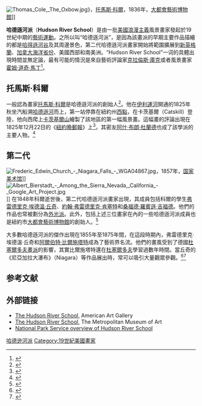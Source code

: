 [[Image:Thomas_Cole,_The_Oxbow.jpg|thumb]]》，[[托馬斯·科爾|托馬斯·科爾]]，1836年，[[大都會藝術博物館|大都會藝術博物館]]]]

'''哈德遜河派'''（'''Hudson River School'''）是由一批[[美國|美國]][[浪漫主義|浪漫主義]]風景畫家發起於19世紀中期的[[藝術運動|藝術運動]]。之所以叫“哈德遜河派”，是因為該畫派的早期主要作品描繪的都是[[哈得遜河谷|哈得遜河谷]]及其周邊景色，第二代哈德遜河派畫家開始將範圍擴展到[[新英格蘭|新英格蘭]]、[[加拿大海洋省份|加拿大海洋省份]]、美國西部和南美洲。“Hudson River School”一词的具體出現時間並無定論，最有可能的情況是來自藝術評論家[[克拉倫斯·庫克|克拉倫斯·庫克]]或者風景畫家[[霍姆·道奇·馬丁|霍姆·道奇·馬丁]]<ref name=howat>{{cite book|last=Howat|first=John K|title=American Paradise: The World of the Hudson River School|year=1987|pages=3, 4|publisher=Metropolitan Museum of Art, Harry N. Abrams, Inc.|location=New York}}</ref>。

==托馬斯·科爾==
一般認為畫家[[托馬斯·科爾|托馬斯·科爾]]是哈德遜河派的創始人<ref name=otoole>{{cite book|last=O'Toole|first=Judith H.|title=Different Views in Hudson River School Painting|year=2005|publisher=Columbia University Press|page=11|url=http://books.google.com/books?id=GstU4IilVdYC|access-date=2014-10-28|archive-date=2020-08-03|archive-url=https://web.archive.org/web/20200803084956/https://books.google.com/books?id=GstU4IilVdYC|dead-url=no}}</ref>。他在[[伊利運河|伊利運河]]開通的1825年秋坐汽船溯[[哈德遜河|哈德遜河]]而上，第一站停靠在紐約州[[西點_(紐約州)|西點]]，在卡茨基爾（Catskill）登陸，他向西爬上[[卡茨基爾山|卡茨基爾山]]繪製了該地區的第一幅風景畫。這幅畫的評論出現在1825年12月22日的《[[紐約晚郵報|紐約晚郵報]]》上<ref name=hag>{{cite web|last=Boyle|first=Alexander|title=Thomas Cole (1801-1848)  The Dawn of the Hudson River School|url=http://hamiltonauctiongalleries.com/Cole.htm|publisher=Hamilton Auction Galleries|accessdate=19 December 2012|archive-url=https://www.webcitation.org/66ZP8LjNB?url=http://hamiltonauctiongalleries.com/Cole.htm|archive-date=2012-03-31|dead-url=yes}}</ref>。其密友[[阿什·布朗·杜蘭德|阿什·布朗·杜蘭德]]也成了該學派的主要人物。<ref name="Durand">{{cite web|title=Asher B. Durand|url=http://americanart.si.edu/collections/search/artist/?ID=1364|access-date=June 26, 2016|website=Smithsonian American Art Museum: Renwick Gallery|publisher=Smithsonian Museum|archive-date=2011-06-07|archive-url=https://web.archive.org/web/20110607070154/http://americanart.si.edu/collections/search/artist/?ID=1364|dead-url=no}}</ref>

==第二代==
[[File:Frederic_Edwin_Church_-_Niagara_Falls_-_WGA04867.jpg|thumb]]，1857年，[[国家美术馆_(华盛顿)|国家美术馆]]]]
[[File:Albert_Bierstadt_-_Among_the_Sierra_Nevada,_California_-_Google_Art_Project.jpg|thumb]]]]
在1848年科爾逝世後，第二代哈德遜河派畫家出現，其成員包括科爾的學生[[弗雷德里克·埃德溫·丘奇|弗雷德里克·埃德溫·丘奇]]、[[約翰·弗雷德里克·肯塞特|約翰·弗雷德里克·肯塞特]]和[[桑福德·羅賓遜·吉福德|桑福德·羅賓遜·吉福德]]。他們的作品也常被劃分為[[外光派_(美國藝術)|外光派]]。此外，包括上述三位畫家在內的一些哈德遜河派成員也是紐約市[[大都會藝術博物館|大都會藝術博物館]]的創始人。<ref name=metmuseum>{{cite web|last=Avery|first=Kevin J.|title=Metropolitan Museum of Art: Frederick Edwin Church|url=http://www.metmuseum.org/toah/hd/chur/hd_chur.htm|publisher=[[Metropolitan_Museum_of_Art|Metropolitan Museum of Art]]|accessdate=19 December 2012|archive-date=2020-12-01|archive-url=https://web.archive.org/web/20201201030210/http://www.metmuseum.org/toah/hd/chur/hd_chur.htm|dead-url=no}}</ref>

大多數哈德遜河派的傑作出現在1855年至1875年間，在這段時期內，弗雷德里克·埃德溫·丘奇和[[阿爾伯特·比爾施塔特|阿爾伯特·比爾施塔特]]成為了藝術界名流。他們的畫風受到了德國[[杜塞爾多夫畫派|杜塞爾多夫畫派]]的影響，其實比爾施塔特還在[[杜塞爾多夫|杜塞爾多夫]]學習過數年時間。當丘奇的《尼亞加拉大瀑布》（Niagara）等作品展出時，常可以吸引大量觀眾參觀。<ref name=corcoran>{{cite web|title=Corcoran Highlights: Niagara|url=http://collection.corcoran.org/collection/work/niagara|publisher=[[Corcoran_Museum_of_Art|Corcoran Museum of Art]]|accessdate=19 December 2012|deadurl=yes|archiveurl=https://web.archive.org/web/20110715075351/http://collection.corcoran.org/collection/work/niagara|archivedate=2011年7月15日}}</ref><ref name=ric>{{cite web|last=Potter|first=Russell A.|title=Review of 'The Voyage of the Icebergs: Frederic Edwin Church's Arctic Masterpiece'|url=http://www.ric.edu/faculty/rpotter/harvey.html|publisher=Rhode Island College|accessdate=19 December 2012|archive-date=2013-07-03|archive-url=https://www.webcitation.org/6Hpz7EmiT?url=http://www.ric.edu/faculty/rpotter/harvey.html|dead-url=no}}</ref>

==参考文献==
{{Reflist}}

==外部链接==
{{commons|Hudson River School}}
*[https://web.archive.org/web/20121118091518/http://americanartgallery.org/exhibit/home/id/8 The Hudson River School], American Art Gallery
*[http://www.metmuseum.org/toah/hd/hurs/hd_hurs.htm The Hudson River School]{{Wayback|url=http://www.metmuseum.org/toah/hd/hurs/hd_hurs.htm |date=20160614020928 }}, The Metropolitan Museum of Art
*[http://www.nps.gov/history/museum/exhibits/mabi/hudson.html National Park Service overview of Hudson River School]{{Wayback|url=http://www.nps.gov/history/museum/exhibits/mabi/hudson.html |date=20131203044624 }}

{{西方藝術運動}}

{{Authority control}}
[[Category:哈德逊河派|]]
[[Category:19世紀美國畫家|Category:19世紀美國畫家]]